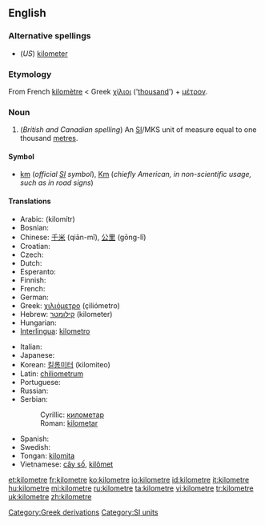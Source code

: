 <!--If you edit this page, please also edit "kilometer" to keep these two pages in synch.-->
==English==

===Alternative spellings===
* (''US'') [[kilometer]]

===Etymology===
From French [[kilomètre]] < Greek [[χίλιοι]] ('[[thousand]]') + [[μέτρον]].

===Noun===
{{en-noun}}

# (''British and Canadian spelling'') An [[SI#Abbreviation|SI]]/MKS unit of measure equal to one thousand [[metre]]s.

====Symbol====
* [[km]] (''official [[SI]] symbol''), [[Km]] (''chiefly American, in non-scientific usage, such as in road signs'')

====Translations====
{{trans-top|unit of measure}}
* Arabic: {{Arab|[[كيلومتر]]}} (kilomítr) {{m}}
* Bosnian: {{t-|bs|kilometar|m}}
* Chinese: [[千米]] (qiān-mǐ), [[公里]] (gōng-lǐ)
* Croatian: {{t+|hr|kilometar|m}}
* Czech: {{t+|cs|kilometr|m}}
* Dutch: {{t+|nl|kilometer}}
* Esperanto: {{t-|eo|kilometro|xs=Esperanto}}
* Finnish: {{t+|fi|kilometri}}
* French: {{t+|fr|kilomètre|m}}
* German: {{t+|de|Kilometer|m}}
* Greek: [[χιλιόμετρο]] (çiliómetro) {{n}}
* Hebrew: [[קילומטר]] (kilometer) {{m}}
* Hungarian: {{t|hu|kilométer}}
* [[Interlingua]]: [[kilometro]]
{{trans-mid}}
* Italian: {{t+|it|chilometro|m}}
* Japanese: {{t+|ja|キロメートル|tr=kiromētoru|sc=Jpan}}
* Korean: [[킬롬미터]] (kilomiteo)
* Latin: [[chiliometrum]] {{n}}
* Portuguese: {{t+|pt|quilômetro|m}}
* Russian: {{t+|ru|километр|m|tr=kilométr|sc=Cyrl}}
* Serbian:
*: Cyrillic: [[километар#Serbian|километар]] {{m}}
*: Roman: [[kilometar#Serbian|kilometar]] {{m}}
* Spanish: {{t-|es|kilómetro|m}}
* Swedish: {{t+|sv|kilometer|c}}
* Tongan: [[kilomita]]
* Vietnamese: [[cây số]], [[kilômet]]
{{trans-bottom}}

<!--If you edit this page, please also edit "kilometer" to keep these two pages in synch.-->

[[Category:Greek derivations]]
[[Category:SI units]]

[[et:kilometre]]
[[fr:kilometre]]
[[ko:kilometre]]
[[io:kilometre]]
[[id:kilometre]]
[[it:kilometre]]
[[hu:kilometre]]
[[mi:kilometre]]
[[ru:kilometre]]
[[ta:kilometre]]
[[vi:kilometre]]
[[tr:kilometre]]
[[uk:kilometre]]
[[zh:kilometre]]